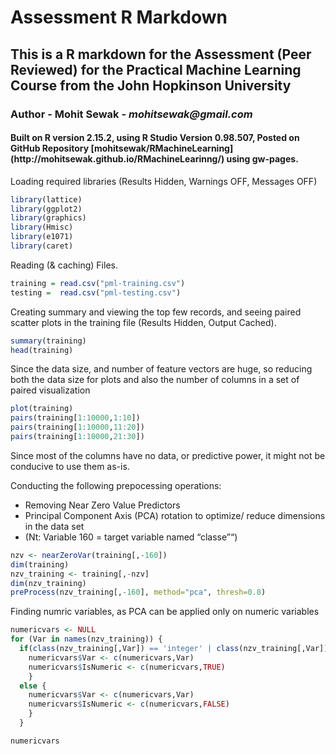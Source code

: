 Assessment R Markdown
========================================================

## This is a R markdown for the Assessment (Peer Reviewed) for the Practical Machine Learning Course from the John Hopkinson University

### **Author** - Mohit Sewak - *mohitsewak@gmail.com*

#### Built on R version 2.15.2, using R Studio Version 0.98.507, Posted on GitHub Repository [mohitsewak/RMachineLearning] (http://mohitsewak.github.io/RMachineLearinng/) using gw-pages.


Loading required libraries (Results Hidden, Warnings OFF, Messages OFF)

```r
library(lattice)
library(ggplot2)
library(graphics)
library(Hmisc)
library(e1071)
library(caret)

```

Reading (& caching) Files.

```r
training = read.csv("pml-training.csv")
testing =  read.csv("pml-testing.csv")
```


Creating summary and viewing the top few records, and seeing paired scatter plots in the training file (Results Hidden, Output Cached).


```r
summary(training)
head(training)
```

Since the data size, and number of feature vectors are huge, so reducing both the data size for plots and also the number of columns in a set of paired visualization

```r
plot(training)
pairs(training[1:10000,1:10])
pairs(training[1:10000,11:20])
pairs(training[1:10000,21:30])
```

Since most of the columns have no data, or predictive power, it might not be conducive to use them as-is.
<p> Conducting the following prepocessing operations:</p>
- Removing Near Zero Value Predictors
- Principal Component Axis (PCA) rotation to optimize/ reduce dimensions in the data set 
- (Nt: Variable 160 = target variable named "classe"")

```r
nzv <- nearZeroVar(training[,-160])
dim(training)
nzv_training <- training[,-nzv]
dim(nzv_training)
preProcess(nzv_training[,-160], method="pca", thresh=0.8)
```

Finding numric variables, as PCA can be applied only on numeric variables

```r
numericvars <- NULL
for (Var in names(nzv_training)) {
  if(class(nzv_training[,Var]) == 'integer' | class(nzv_training[,Var]) == 'numeric') {
    numericvars$Var <- c(numericvars,Var)
    numericvars$IsNumeric <- c(numericvars,TRUE)
    }
  else {
    numericvars$Var <- c(numericvars,Var)
    numericvars$IsNumeric <- c(numericvars,FALSE)
    }
  }

numericvars
```


